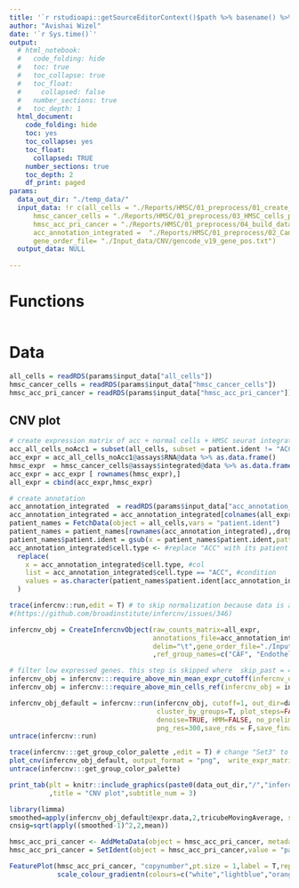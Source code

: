 ```yaml
---
title: '`r rstudioapi::getSourceEditorContext()$path %>% basename() %>% gsub(pattern = "\\.Rmd",replacement = "")`' 
author: "Avishai Wizel"
date: '`r Sys.time()`'
output:
  # html_notebook: 
  #   code_folding: hide
  #   toc: true
  #   toc_collapse: true
  #   toc_float:
  #     collapsed: false
  #   number_sections: true
  #   toc_depth: 1
  html_document: 
    code_folding: hide
    toc: yes
    toc_collapse: yes
    toc_float: 
      collapsed: TRUE
    number_sections: true
    toc_depth: 2
    df_print: paged
params: 
  data_out_dir: "./temp_data/" 
  input_data: !r c(all_cells = "./Reports/HMSC/01_preprocess/01_create_data/acc_tpm_nCount_mito_no146_15k_with_ACC1.RDS",
      hmsc_cancer_cells = "./Reports/HMSC/01_preprocess/03_HMSC_cells_preprocess/acc1_cancer_cells_2500features_integrated_V5.RDS",
      hmsc_acc_pri_cancer = "./Reports/HMSC/01_preprocess/04_build_datasets/hmsc_acc_pri_cancer_processed.RDS",
      acc_annotation_integrated =  "./Reports/HMSC/01_preprocess/02_Cancer_filtering/cell_types.RDS",
      gene_order_file= "./Input_data/CNV/gencode_v19_gene_pos.txt")
  output_data: NULL
  
---
```




# Functions

```r
```

# Data

```r
all_cells = readRDS(params$input_data["all_cells"])
hmsc_cancer_cells = readRDS(params$input_data["hmsc_cancer_cells"])
hmsc_acc_pri_cancer = readRDS(params$input_data["hmsc_acc_pri_cancer"])
```




## CNV plot {.tabset}
```r
# create expression matrix of acc + normal cells + HMSC seurat integrated
acc_all_cells_noAcc1 = subset(all_cells, subset = patient.ident != "ACC1")
acc_expr = acc_all_cells_noAcc1@assays$RNA@data %>% as.data.frame()
hmsc_expr  = hmsc_cancer_cells@assays$integrated@data %>% as.data.frame()
acc_expr = acc_expr [ rownames(hmsc_expr),]
all_expr = cbind(acc_expr,hmsc_expr)

# create annotation
acc_annotation_integrated  = readRDS(params$input_data["acc_annotation_integrated"])
acc_annotation_integrated = acc_annotation_integrated[colnames(all_expr),,drop = F]
patient_names = FetchData(object = all_cells,vars = "patient.ident") 
patient_names = patient_names[rownames(acc_annotation_integrated),,drop=F] 
patient_names$patient.ident = gsub(x = patient_names$patient.ident,pattern = "^ACC1$",replacement = "HMSC")
acc_annotation_integrated$cell.type <- #replace "ACC" with its patient name e.g "ACC7"
  replace(
    x = acc_annotation_integrated$cell.type, #col
    list = acc_annotation_integrated$cell.type == "ACC", #condition
    values = as.character(patient_names$patient.ident[acc_annotation_integrated$cell.type == "ACC"]) # replace with "ACC" patient names
  )
```



```r
trace(infercnv::run,edit = T) # to skip normalization because data is already normelized. change to skip_past = 4 in line 87
#(https://github.com/broadinstitute/infercnv/issues/346)
```


```r

infercnv_obj = CreateInfercnvObject(raw_counts_matrix=all_expr, 
                                    annotations_file=acc_annotation_integrated,
                                    delim="\t",gene_order_file="./Input_data/CNV/gencode_v19_gene_pos.txt"
                                    ,ref_group_names=c("CAF", "Endothelial", "WBC")) #groups of normal cells

# filter low expressed genes. this step is skipped where  skip_past = 4, so it needed to be done manually:
infercnv_obj = infercnv:::require_above_min_mean_expr_cutoff(infercnv_obj = infercnv_obj,min_mean_expr_cutoff = 1) 
infercnv_obj = infercnv:::require_above_min_cells_ref(infercnv_obj = infercnv_obj,min_cells_per_gene = 3)

infercnv_obj_default = infercnv::run(infercnv_obj, cutoff=1, out_dir=data_out_dir,
                                     cluster_by_groups=T, plot_steps=FALSE,
                                     denoise=TRUE, HMM=FALSE, no_prelim_plot=TRUE,
                                     png_res=300,save_rds = F,save_final_rds = T)
untrace(infercnv::run)


```


```r
trace(infercnv:::get_group_color_palette ,edit = T) # change "Set3" to "Set1" for more distinguishable colors
plot_cnv(infercnv_obj_default, output_format = "png",  write_expr_matrix = FALSE,out_dir = data_out_dir,png_res	=800,obs_title = "Malignant cells",ref_title = "Normal cells",contig_cex = 2, title = "Copy number variation")
untrace(infercnv:::get_group_color_palette)
```

```r
print_tab(plt = knitr::include_graphics(paste0(data_out_dir,"/","infercnv.png"))
          ,title = "CNV plot",subtitle_num = 3)
```


```r
library(limma)
smoothed=apply(infercnv_obj_default@expr.data,2,tricubeMovingAverage, span=0.01)
cnsig=sqrt(apply((smoothed-1)^2,2,mean))

hmsc_acc_pri_cancer <- AddMetaData(object = hmsc_acc_pri_cancer, metadata = cnsig, col.name = "copynumber")
hmsc_acc_pri_cancer = SetIdent(object = hmsc_acc_pri_cancer,value = "patient.ident")

FeaturePlot(hmsc_acc_pri_cancer, "copynumber",pt.size = 1,label = T,repel = T)+
            scale_colour_gradientn(colours=c("white","lightblue","orange","red","darkred"))
         

```



